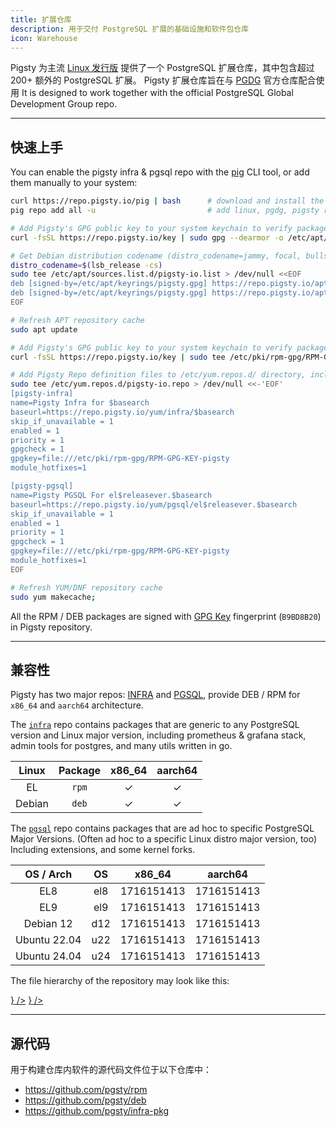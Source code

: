 ```yaml
---
title: 扩展仓库
description: 用于交付 PostgreSQL 扩展的基础设施和软件包仓库
icon: Warehouse
---
```




Pigsty 为主流 [Linux 发行版](https://pgsty.com/docs/prepare/linux) 提供了一个 PostgreSQL 扩展仓库，其中包含超过 200+ 额外的 PostgreSQL 扩展。
Pigsty 扩展仓库旨在与 [PGDG](https://www.postgresql.org/download/linux/) 官方仓库配合使用
It is designed to work together with the official PostgreSQL Global Development Group  repo.


--------

## 快速上手

You can enable the pigsty infra & pgsql repo with the [pig](/pig/) CLI tool, or add them manually to your system:

```bash tab="pig"
curl https://repo.pigsty.io/pig | bash      # download and install the pig CLI tool
pig repo add all -u                         # add linux, pgdg, pigsty repo and update cache
```
```bash tab="apt"
# Add Pigsty's GPG public key to your system keychain to verify package signatures
curl -fsSL https://repo.pigsty.io/key | sudo gpg --dearmor -o /etc/apt/keyrings/pigsty.gpg

# Get Debian distribution codename (distro_codename=jammy, focal, bullseye, bookworm), and write the corresponding upstream repository address to the APT List file
distro_codename=$(lsb_release -cs)
sudo tee /etc/apt/sources.list.d/pigsty-io.list > /dev/null <<EOF
deb [signed-by=/etc/apt/keyrings/pigsty.gpg] https://repo.pigsty.io/apt/infra generic main
deb [signed-by=/etc/apt/keyrings/pigsty.gpg] https://repo.pigsty.io/apt/pgsql/${distro_codename} ${distro_codename} main
EOF

# Refresh APT repository cache
sudo apt update
```
```bash tab="yum"
# Add Pigsty's GPG public key to your system keychain to verify package signatures
curl -fsSL https://repo.pigsty.io/key | sudo tee /etc/pki/rpm-gpg/RPM-GPG-KEY-pigsty >/dev/null

# Add Pigsty Repo definition files to /etc/yum.repos.d/ directory, including two repositories
sudo tee /etc/yum.repos.d/pigsty-io.repo > /dev/null <<-'EOF'
[pigsty-infra]
name=Pigsty Infra for $basearch
baseurl=https://repo.pigsty.io/yum/infra/$basearch
skip_if_unavailable = 1
enabled = 1
priority = 1
gpgcheck = 1
gpgkey=file:///etc/pki/rpm-gpg/RPM-GPG-KEY-pigsty
module_hotfixes=1

[pigsty-pgsql]
name=Pigsty PGSQL For el$releasever.$basearch
baseurl=https://repo.pigsty.io/yum/pgsql/el$releasever.$basearch
skip_if_unavailable = 1
enabled = 1
priority = 1
gpgcheck = 1
gpgkey=file:///etc/pki/rpm-gpg/RPM-GPG-KEY-pigsty
module_hotfixes=1
EOF

# Refresh YUM/DNF repository cache
sudo yum makecache;
```

All the RPM / DEB packages are signed with [GPG Key](/repo/gpg) fingerprint (`B9BD8B20`) in Pigsty repository.


---------

## 兼容性

Pigsty has two major repos: [INFRA](/repo/infra/) and [PGSQL](/repo/pgsql/),
provide DEB / RPM for `x86_64` and `aarch64` architecture.

The [`infra`](/repo/infra) repo contains packages that are generic to any PostgreSQL version and Linux major version,
including prometheus & grafana stack, admin tools for postgres, and many utils written in go.

| Linux  | Package | x86_64 | aarch64 |
|:------:|:-------:|:------:|:-------:|
|   EL   |  `rpm`  |   ✓    |    ✓    |
| Debian |  `deb`  |   ✓    |    ✓    |

The [`pgsql`](/repo/pgsql) repo contains packages that are ad hoc to specific PostgreSQL Major Versions.
(Often ad hoc to a specific Linux distro major version, too) Including extensions, and some kernel forks.

|  OS / Arch   | OS  |                                                                                               x86_64                                                                                                |                                                                                               aarch64                                                                                               |
|:------------:|:---:|:---------------------------------------------------------------------------------------------------------------------------------------------------------------------------------------------------:|:---------------------------------------------------------------------------------------------------------------------------------------------------------------------------------------------------:|
|     EL8      | el8 | <Badge variant="blue-subtle">17</Badge><Badge variant="blue-subtle">16</Badge><Badge variant="blue-subtle">15</Badge><Badge variant="blue-subtle">14</Badge><Badge variant="blue-subtle">13</Badge> | <Badge variant="blue-subtle">17</Badge><Badge variant="blue-subtle">16</Badge><Badge variant="blue-subtle">15</Badge><Badge variant="blue-subtle">14</Badge><Badge variant="blue-subtle">13</Badge> |
|     EL9      | el9 | <Badge variant="blue-subtle">17</Badge><Badge variant="blue-subtle">16</Badge><Badge variant="blue-subtle">15</Badge><Badge variant="blue-subtle">14</Badge><Badge variant="blue-subtle">13</Badge> | <Badge variant="blue-subtle">17</Badge><Badge variant="blue-subtle">16</Badge><Badge variant="blue-subtle">15</Badge><Badge variant="blue-subtle">14</Badge><Badge variant="blue-subtle">13</Badge> |
|  Debian 12   | d12 | <Badge variant="blue-subtle">17</Badge><Badge variant="blue-subtle">16</Badge><Badge variant="blue-subtle">15</Badge><Badge variant="blue-subtle">14</Badge><Badge variant="blue-subtle">13</Badge> | <Badge variant="blue-subtle">17</Badge><Badge variant="blue-subtle">16</Badge><Badge variant="blue-subtle">15</Badge><Badge variant="blue-subtle">14</Badge><Badge variant="blue-subtle">13</Badge> |
| Ubuntu 22.04 | u22 | <Badge variant="blue-subtle">17</Badge><Badge variant="blue-subtle">16</Badge><Badge variant="blue-subtle">15</Badge><Badge variant="blue-subtle">14</Badge><Badge variant="blue-subtle">13</Badge> | <Badge variant="blue-subtle">17</Badge><Badge variant="blue-subtle">16</Badge><Badge variant="blue-subtle">15</Badge><Badge variant="blue-subtle">14</Badge><Badge variant="blue-subtle">13</Badge> |
| Ubuntu 24.04 | u24 | <Badge variant="blue-subtle">17</Badge><Badge variant="blue-subtle">16</Badge><Badge variant="blue-subtle">15</Badge><Badge variant="blue-subtle">14</Badge><Badge variant="blue-subtle">13</Badge> | <Badge variant="blue-subtle">17</Badge><Badge variant="blue-subtle">16</Badge><Badge variant="blue-subtle">15</Badge><Badge variant="blue-subtle">14</Badge><Badge variant="blue-subtle">13</Badge> |

The file hierarchy of the repository may look like this:

<Files>
    <Folder name="https://repo.pigsty.io" defaultOpen>
        <Folder name="apt" defaultOpen>
            <Folder name="infra">
                <Folder name="amd64"></Folder>
                <Folder name="arm64"></Folder>
            </Folder>
            <Folder name="pgsql">
                <Folder name="x86_64"></Folder>
                <Folder name="aarch64"></Folder>
            </Folder>
        </Folder>
        <Folder name="yum" defaultOpen>
            <Folder name="infra">
                <Folder name="x86_64"></Folder>
                <Folder name="aarch64"></Folder>
            </Folder>
            <Folder name="pgsql">
                <Folder name="x86_64"></Folder>
                <Folder name="aarch64"></Folder>
            </Folder>
        </Folder>
        <a href={"https://repo.pigsty.io/pig"}><File name="pig" icon={<FileTerminal className="text-orange-500" />} /></a>
        <a href={"https://repo.pigsty.io/key"}><File name="key" icon={<KeyRound className="text-blue-500" />} /></a>
    </Folder>
</Files>


------

## 源代码

用于构建仓库内软件的源代码文件位于以下仓库中：

- https://github.com/pgsty/rpm
- https://github.com/pgsty/deb
- https://github.com/pgsty/infra-pkg

